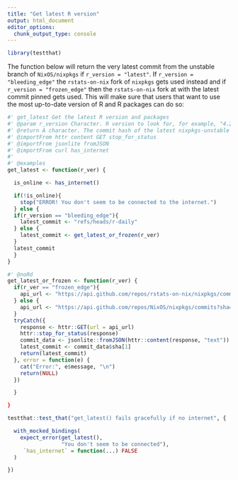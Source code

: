```yaml
---
title: "Get latest R version"
output: html_document
editor_options:
  chunk_output_type: console
---
```


```r
library(testthat)
```

The function below will return the very latest commit from the unstable branch
of `NixOS/nixpkgs` if `r_version = "latest"`. If `r_version = "bleeding_edge"`
the `rstats-on-nix` fork of `nixpkgs` gets used instead and if `r_version = "frozen_edge"`
then the `rstats-on-nix` fork at with the latest commit pinned gets used. 
This will make sure that users that want to use the most up-to-date version of R and R packages can do so:

```r
#' get_latest Get the latest R version and packages
#' @param r_version Character. R version to look for, for example, "4.2.0". If a nixpkgs revision is provided instead, this gets returned.
#' @return A character. The commit hash of the latest nixpkgs-unstable revision
#' @importFrom httr content GET stop_for_status
#' @importFrom jsonlite fromJSON
#' @importFrom curl has_internet
#'
#' @examples
get_latest <- function(r_ver) {

  is_online <- has_internet()

  if(!is_online){
    stop("ERROR! You don't seem to be connected to the internet.")
  } else {
  if(r_version == "bleeding_edge"){
    latest_commit <- "refs/heads/r-daily"
  } else {
    latest_commit <- get_latest_or_frozen(r_ver)
  }
  latest_commit
  }
}
```

```r
#' @noRd
get_latest_or_frozen <- function(r_ver) {
  if(r_ver == "frozen_edge"){
    api_url <- "https://api.github.com/repos/rstats-on-nix/nixpkgs/commits?sha=r-daily"
  } else {
    api_url <- "https://api.github.com/repos/NixOS/nixpkgs/commits?sha=nixpkgs-unstable"
  }
  tryCatch({
    response <- httr::GET(url = api_url)
    httr::stop_for_status(response)
    commit_data <- jsonlite::fromJSON(httr::content(response, "text"))
    latest_commit <- commit_data$sha[1]
    return(latest_commit)
  }, error = function(e) {
    cat("Error:", e$message, "\n")
    return(NULL)
  })

  }

}
```

```r
testthat::test_that("get_latest() fails gracefully if no internet", {

  with_mocked_bindings(
    expect_error(get_latest(),
                 "You don't seem to be connected"),
     `has_internet` = function(...) FALSE
  )

})

```
